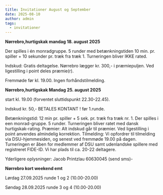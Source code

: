 ```yaml
---
title: Invitationer August og September
date: 2025-08-10
author: admin
tags:
  - invitationer
---
```

**Nørrebro,hurtigskak mandag 18. august 2025**

Der spilles i én monradgruppe.  5 runder med betænkningstiden 10 min. pr. spiller + 10 sekunder pr. træk fra træk 1.  Turneringen bliver IKKE rated.

Indskud: Gratis deltagelse. Nørrebro lægger kr. 300,- i præmiepuljen. Ved ligestilling i point deles præmie(r).

Fremmøde før kl. 19.00. Ingen forhåndstilmelding.





  

**Nørrebro,hurtigskak Mandag 25. august 2025** 

start kl. 19.00  (forventet sluttidspunkt 22.30-22.45). 

Indskud kr. 50,- BETALES KONTANT ! før 1.runde.

Betænkningstid: 12 min pr. spiller + 5 sek. pr. træk fra træk nr. 1.  Der spilles i een monrad-gruppe. 5 runder.  Turneringen bliver ratet med dansk hurtigskak-rating.  Præmier: Alt indskud går til præmier. Ved ligestilling i point anvendes almindelig korrektion.  Tilmelding: Vi opfordrer til tilmelding via DSU-hjemmesiden, og senest  ved fremmøde  19.00 på dagen.  Turneringen er åben for medlemmer af DSU samt udenlandske spillere med registreret FIDE-ID.  Vi har plads til ca. 20-22 deltagere. 

Yderligere oplysninger: Jacob Printzlau 60630045 (send sms)-

 

**Nørrebro kort weekend emt** 

Lørdag 27.09.2025 runde 1 og 2 (10.00-20.00)

Søndag 28.09.2025 runde 3 og 4 (10.00-20.00) 
